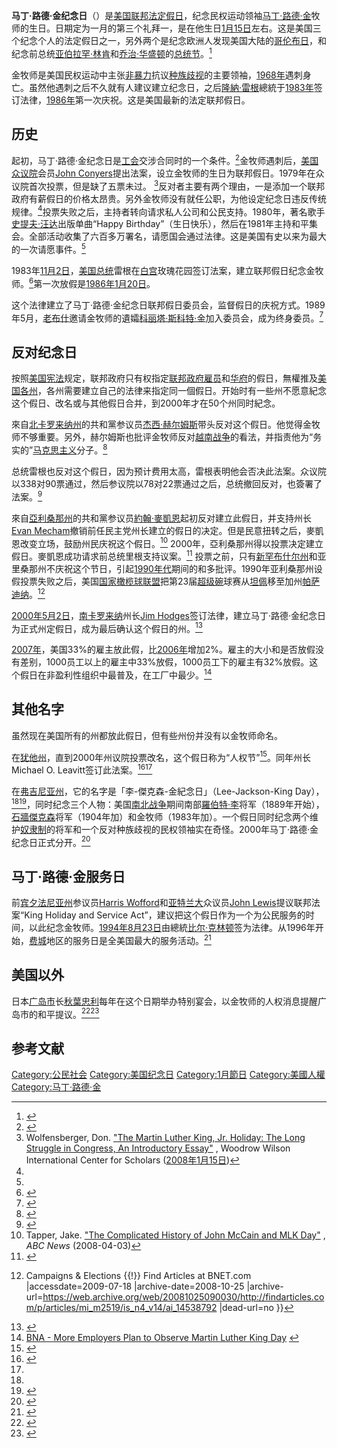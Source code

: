 {{noteTA
|G1=美國總統
|G2=美國州份
|T=zh-hans:马丁·路德·金纪念日; zh-hk:馬丁·路德·金紀念日; zh-tw:馬丁·路德·金恩紀念日
|1=zh-hans:马丁·路德·金; zh-hk:馬丁·路德·金; zh-tw:馬丁·路德·金恩
|2=zh-hans:金; zh-hk:金; zh-tw:金恩
}}
{{Infobox Holiday 
|holiday_name  = 马丁·路德·金纪念日
|type          = 全国
|longtype      =
|image         = Martin-Luther-King-1964-leaning-on-a-lectern.jpg
|caption       = 小马丁·路德·金，1964年
|official_name = Birthday of Martin Luther King, Jr.<br/>（小馬丁·路德·金誕辰）
|nickname      = 
|significance  = 纪念民权运动[[马丁·路德·金|马丁·路德·金]]牧师的生日
|observedby    = [[美国|美国]]
|date          = 1月的第三个礼拜一<ref>[http://www.apdnews.com/photo/63329.html 美国公休纪念马丁·路德·金日] {{webarchive|url=https://web.archive.org/web/20140202201641/http://www.apdnews.com/photo/63329.html |date=2014-02-02 }}，亚太日报，2014年1月21日</ref>
|nicknames     = MLK Day, Reverend Dr. Martin Luther King Jr. Day
}}

'''马丁·路德·金纪念日'''（{{lang-en|Martin Luther King, Jr. Day}}）是[[美国联邦|美国联邦]][[法定假日|法定假日]]，纪念民权运动领袖[[马丁·路德·金|马丁·路德·金]]牧师的生日。日期定为一月的第三个礼拜一，是在他生日[[1月15日|1月15日]]左右。这是美国三个纪念个人的法定假日之一，另外两个是纪念欧洲人发现美国大陆的[[哥伦布日|哥伦布日]]，和纪念前总统[[亚伯拉罕·林肯|亚伯拉罕·林肯]]和[[乔治·华盛顿|乔治·华盛顿]]的[[总统节|总统节]]。<ref>{{cite web|url=http://www4.law.cornell.edu/uscode/html/uscode05/usc_sec_05_00006103----000-.html|title=5 USC 6103 美国法律联邦节日部分|accessdate=2009-07-21|archive-date=2011-10-17|archive-url=https://web.archive.org/web/20111017135200/http://www.law.cornell.edu/uscode/html/uscode05/usc_sec_05_00006103----000-.html|dead-url=no}}</ref>

金牧师是美国民权运动中主张[[非暴力|非暴力]]抗议[[种族歧视|种族歧视]]的主要领袖，[[1968年|1968年]]遇刺身亡。虽然他遇刺之后不久就有人建议建立纪念日，之后[[隆納·雷根|隆納·雷根]]總統于[[1983年|1983年]]签订法律，[[1986年|1986年]]第一次庆祝。这是美国最新的法定联邦假日。

== 历史 ==
起初，马丁·路德·金纪念日是[[工会|工会]]交涉合同时的一个条件。<ref name="nation">{{Cite web |url=http://www.thenation.com/doc/20060130/jones/ |title="Working-Class Hero", William P. Jones, ''The Nation'', 2006年1月5日 |accessdate=2009年7月18日 |archive-date=2009年7月1日 |archive-url=https://web.archive.org/web/20090701184545/http://www.thenation.com/doc/20060130/jones |dead-url=no }}</ref>金牧师遇刺后，[[美国众议院|美国众议院]]会员[[约翰·科尼尔斯|John Conyers]]提出法案，设立金牧师的生日为联邦假日。1979年在众议院首次投票，但是缺了五票未过。
<ref name="Wolfen">Wolfensberger, Don.  [http://www.wilsoncenter.org/events/docs/King%20Holiday-essay-drw.pdf "The Martin Luther King, Jr. Holiday: The Long Struggle in Congress, An Introductory Essay"]  {{webarchive|url=https://www.webcitation.org/5vnLjow8L?url=http://www.wilsoncenter.org/events/docs/King%20Holiday-essay-drw.pdf |date=2011-01-17 }}, Woodrow Wilson International Center for Scholars ([[2008年|2008年]][[1月15日|1月15日]])</ref>反对者主要有两个理由，一是添加一个联邦政府有薪假日的价格太昂贵。另外金牧师没有就任公职，为他设定纪念日违反传统规律。<ref name="Wolfen" />投票失败之后，主持者转向请求私人公司和公民支持。1980年，著名歌手[[史提夫·汪达|史提夫·汪达]]出版单曲“Happy Birthday”（生日快乐），然后在1981年主持和平集会。全部活动收集了六百多万署名，请愿国会通过法律。这是美国有史以来为最大的一次请愿事件。<ref name="nation"/>

1983年[[11月2日|11月2日]]，[[美国总统|美国总统]]雷根在[[白宫|白宫]]玫瑰花园签订法案，建立联邦假日纪念金牧师。<ref>{{cite web
|url=http://www.presidency.ucsb.edu/ws/index.php?pid=40708
|accessdate=2008-04-04
|title=Ronald Reagan: Remarks on Signing the Bill Making the Birthday of Martin Luther King, Jr., a National Holiday
|date=1983-11-02
|publisher=The American Presidency Project
|archive-date=2011-01-17
|archive-url=https://www.webcitation.org/5vnN6qLAO?url=http://www.presidency.ucsb.edu/ws/index.php?pid=40708
|dead-url=no
}}</ref>第一次放假是[[1986年|1986年]][[1月20日|1月20日]]。

这个法律建立了马丁·路德·金纪念日联邦假日委员会，监督假日的庆祝方式。1989年5月，[[老布什|老布什]]邀请金牧师的遺孀[[科丽塔·斯科特·金|科丽塔·斯科特·金]]加入委员会，成为终身委员。<ref>{{cite web
|url=http://www.presidency.ucsb.edu/ws/index.php?pid=17040
|accessdate=2008-04-04
|title=George Bush: Remarks on Signing the Martin Luther King, Jr., Federal Holiday Commission Extension Act
|date=1989-05-17
|publisher=The American Presidency Project
|archive-date=2012-10-02
|archive-url=https://web.archive.org/web/20121002135726/http://www.presidency.ucsb.edu/ws/index.php?pid=17040
|dead-url=no
}}</ref>

== 反对纪念日 ==
按照[[美国宪法|美国宪法]]规定，联邦政府只有权指定[[联邦政府|联邦政府]][[雇员|雇员]]和[[华府|华府]]的假日，無權推及[[美国各州|美国各州]]，各州需要建立自己的法律来指定同一個假日。开始时有一些州不愿意紀念这个假日、改名或与其他假日合并，到2000年才在50个州同时紀念。

來自[[北卡罗来纳州|北卡罗来纳州]]的共和黨参议员[[杰西·赫尔姆斯|杰西·赫尔姆斯]]带头反对这个假日。他觉得金牧师不够重要。另外，赫尔姆斯也批评金牧师反对[[越南战争|越南战争]]的看法，并指责他为“务实的”[[马克思主义|马克思主义]]分子。<ref>{{Cite web |url=http://www.washingtonpost.com/wp-srv/opinions/articles/helms_stalls_kings_day.html |title=Helms Stalls King's Day In Senate |accessdate=2009-07-18 |archive-date=2011-01-17 |archive-url=https://www.webcitation.org/5vnjqzpMi?url=https://www.washingtonpost.com/wp-srv/opinions/articles/helms_stalls_kings_day.html |dead-url=no }}</ref>

总统雷根也反对这个假日，因为预计费用太高，雷根表明他会否决此法案。众议院以338对90票通过，然后参议院以78对22票通过之后，总统撤回反对，也簽署了法案。<ref>{{Cite web |url=http://www.nytimes.com/2007/11/13/opinion/13herbert.html |title=Righting Reagan's Wrongs |accessdate=2009-07-18 |archive-date=2011-09-27 |archive-url=https://web.archive.org/web/20110927165752/http://www.nytimes.com/2007/11/13/opinion/13herbert.html |dead-url=no }}</ref>

來自[[亞利桑那州|亞利桑那州]]的共和黨参议员[[約翰·麥凱恩|約翰·麥凱恩]]起初反对建立此假日，并支持州长[[Evan_Mecham|Evan Mecham]]撤销前任民主党州长建立的假日的决定。但是民意扭转之后，麥凱恩改变立场，鼓励州民庆祝这个假日。<ref>Tapper, Jake. [http://blogs.abcnews.com/politicalpunch/2008/04/the-complicated.html "The Complicated History of John McCain and MLK Day"] {{webarchive|url=https://web.archive.org/web/20080525210720/http://blogs.abcnews.com/politicalpunch/2008/04/the-complicated.html |date=2008-05-25 }}, ''ABC News'' (2008-04-03)</ref> 2000年，亞利桑那州得以投票决定建立假日。麥凱恩成功请求前总统里根支持议案。<ref>{{Cite web |url=http://thomas.loc.gov/cgi-bin/bdquery/z?d098:H.R.3706:HR3706 |title=A bill to amend title 5, United States Code, to make the birthday of Martin Luther King, Jr., a legal public holiday, Library of Congress. |accessdate=2009-07-18 |archive-date=2015-01-19 |archive-url=https://web.archive.org/web/20150119005331/http://thomas.loc.gov/cgi-bin/bdquery/z?d098:H.R.3706:HR3706 |dead-url=no }}</ref> 投票之前，只有[[新罕布什尔州|新罕布什尔州]]和亚里桑那州不庆祝这个节日，引起[[1990年代|1990年代]]期间的和多批评。1990年亚利桑那州设假投票失败之后，美国[[国家橄榄球联盟|国家橄榄球联盟]]把第23届[[超级碗|超级碗]]球赛从[[坦佩_(亞利桑那州)|坦佩]]移至加州[[帕萨迪纳_(加利福尼亚州)|帕萨迪纳]]。<ref>{{Cite web |url=http://findarticles.com/p/articles/mi_m2519/is_n4_v14/ai_14538792 |title=Passing the King holiday in Arizona - proposal to celebrate Martin Luther King Day {{!}} Campaigns & Elections {{!}} Find Articles at BNET.com |accessdate=2009-07-18 |archive-date=2008-10-25 |archive-url=https://web.archive.org/web/20081025090030/http://findarticles.com/p/articles/mi_m2519/is_n4_v14/ai_14538792 |dead-url=no }}</ref> 

[[2000年|2000年]][[5月2日|5月2日]]，[[南卡罗来纳|南卡罗来纳]]州长[[Jim_Hodges|Jim Hodges]]签订法律，建立马丁·路德·金纪念日为正式州定假日，成为最后确认这个假日的州。<ref>{{Cite web |url=http://www.infoplease.com/spot/mlkhistory1.html |title=Martin Luther King, Jr., Holiday |accessdate=2009-07-18 |archive-date=2011-07-04 |archive-url=https://web.archive.org/web/20110704203142/http://www.infoplease.com/spot/mlkhistory1.html |dead-url=no }}</ref>

[[2007年|2007年]]，美国33%的雇主放此假，比[[2006年|2006年]]增加2%。雇主的大小和是否放假没有差别，1000员工以上的雇主中33%放假，1000员工下的雇主有32%放假。这个假日在非盈利性组织中最普及，在工厂中最少。<ref>[http://www.bna.com/press/2007/specialreports/mlkday07.htm BNA - More Employers Plan to Observe Martin Luther King Day]  {{webarchive|url=https://www.webcitation.org/5vnn7LcRx?url=http://www.bna.com/press/2007/specialreports/mlkday07.htm |date=2011-01-17 }}</ref>

==其他名字==
虽然现在美国所有的州都放此假日，但有些州份并没有以金牧师命名。

在[[犹他州|犹他州]]，直到2000年州议院投票改名，这个假日称为“人权节”<ref name="newcrisis">{{cite web
|url=http://findarticles.com/p/articles/mi_qa3812/is_200005/ai_n8878893?tag=content;col1
|author=Petrie, Phil W.
| work to make it work
|date=May–June 2000
|publisher=The New Crisis
|accessdate=2008-11-12
|archive-date=2008-12-23
|archive-url=https://web.archive.org/web/20081223013047/http://findarticles.com/p/articles/mi_qa3812/is_200005/ai_n8878893?tag=content;col1
|dead-url=no
}}</ref>。同年州长Michael O. Leavitt签订此法案。<ref>{{Cite web |url=http://www.le.state.ut.us/~2000/htmdoc/sbillhtm/SB0121.htm |title=S.B. 121 Bill Documents - 2000 General Session |accessdate=2009-07-18 |archive-date=2009-10-31 |archive-url=https://web.archive.org/web/20091031010605/http://www.le.state.ut.us/~2000/htmdoc/sbillhtm/SB0121.htm |dead-url=no }}</ref><ref name="newcrisis"/>

在[[弗吉尼亚州|弗吉尼亚州]]，它的名字是「李-傑克森-金紀念日」（Lee-Jackson-King Day），<ref name="newcrisis"/><ref name="valley">{{cite web
 |url         = http://shenandoahvalley.com/home/index.php?option=com_content&task=view&id=230&Itemid=1
 |author      = Dorsey, Brandon D.
 |title       = Lee-Jackson Day is a Lexington, Va. tradition and an event to experience
 |date        = 
 |publisher   = Shenandoah Valley.com
 |accessdate  = 2008-11-12
 |deadurl     = yes
 |archiveurl  = https://web.archive.org/web/20081221222341/http://shenandoahvalley.com/home/index.php?option=com_content&task=view&id=230&Itemid=1
 |archivedate = 2008-12-21
}}</ref>，同时纪念三个人物：美国[[南北战争|南北战争]]期间南部[[羅伯特·李|羅伯特·李]]将军（1889年开始），[[石牆傑克森|石牆傑克森]]将军（1904年加）和金牧师（1983年加）。一个假日同时纪念两个维护[[奴隶制|奴隶制]]的将军和一个反对种族歧视的民权领袖实在奇怪。2000年马丁·路德·金纪念日正式分开。<ref name="lege">{{cite web
 |url         = http://www.has.vcu.edu/mac/cns/on-the-lege-2000/holiday.htm
 |author      = Duran, April
 |title       = Virginia creates holiday honoring Dr. Martin Luther King Jr.
 |date        = 2000-04-10
 |publisher   = On the Lege
 |accessdate  = 2008-11-12
 |deadurl     = yes
 |archiveurl  = https://www.webcitation.org/5vnrGdKpp?url=http://www.has.vcu.edu/mac/cns/on-the-lege-2000/holiday.htm
 |archivedate = 2011-01-17
}}</ref>

== 马丁·路德·金服务日 ==
前[[宾夕法尼亚州|宾夕法尼亚州]]参议员[[Harris_Wofford|Harris Wofford]]和[[亚特兰大|亚特兰大]]众议员[[約翰·路易斯_(美國政治人物)|John Lewis]]提议联邦法案“King Holiday and Service Act”，建议把这个假日作为一个为公民服务的时间，以此纪念金牧师。[[1994年|1994年]][[8月23日|8月23日]]由總統[[比尔·克林顿|比尔·克林顿]]签为法律。从1996年开始，[[费城|费城]]地区的服务日是全美国最大的服务活动。<ref>{{Cite web |url=http://www.mlkdayofservice.org/ |title=Greater Philadelphia Martin Luther King Day of Service |accessdate=2009-07-18 |archive-date=2009-06-30 |archive-url=https://web.archive.org/web/20090630003246/http://www.mlkdayofservice.org/ |dead-url=no }}</ref>

== 美国以外 ==

日本[[广岛市|广岛市]]长[[秋葉忠利|秋葉忠利]]每年在这个日期举办特别宴会，以金牧师的人权消息提醒广岛市的和平提议。<ref>{{cite web|url=http://www.city.hiroshima.jp/shimin/heiwa/martin.html |title=存档副本 |accessdate=2016-02-09 |deadurl=yes |archiveurl=https://web.archive.org/web/20090123010351/http://www.city.hiroshima.jp/shimin/heiwa/martin.html |archivedate=2009-01-23 }}</ref><ref>{{Cite web |url=http://www.marshallnewsmessenger.com/news/content/news/stories/2008/011809_web_mlk_2.html |title=存档副本 |accessdate=2009-07-18 |archive-date=2009-01-23 |archive-url=https://web.archive.org/web/20090123111333/http://www.marshallnewsmessenger.com/news/content/news/stories/2008/011809_web_mlk_2.html |dead-url=yes }}</ref>

== 参考文献 ==

{{Reflist|30em}}

{{美國節日}}
[[Category:公民社会|Category:公民社会]]
[[Category:美国纪念日|Category:美国纪念日]]
[[Category:1月節日|Category:1月節日]]
[[Category:美國人權|Category:美國人權]]
[[Category:马丁·路德·金|Category:马丁·路德·金]]